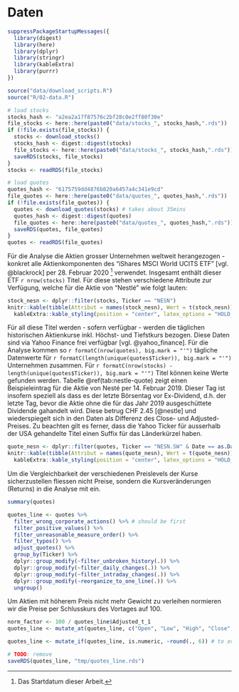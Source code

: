 # Daten

```r

suppressPackageStartupMessages({
  library(digest)
  library(here)
  library(dplyr)
  library(stringr)
  library(kableExtra)
  library(purrr)
})

source("data/download_scripts.R")
source("R/02-data.R")

# load stocks
stocks_hash <- "a2ea2a17f87576c2bf28c0e2ff80f30e"
file_stocks <- here::here(paste0("data/stocks_", stocks_hash,".rds"))
if (!file.exists(file_stocks)) {
  stocks <- download_stocks() 
  stocks_hash <- digest::digest(stocks)
  file_stocks <- here::here(paste0("data/stocks_", stocks_hash,".rds"))
  saveRDS(stocks, file_stocks)
}
stocks <- readRDS(file_stocks)

# load quotes
quotes_hash <- "6175759dd4876b820a6457a4c341e9cd"
file_quotes <- here::here(paste0("data/quotes_", quotes_hash,".rds"))
if (!file.exists(file_quotes)) {
  quotes <- download_quotes(stocks) # takes about 35mins
  quotes_hash <- digest::digest(quotes)
  file_quotes <- here::here(paste0("data/quotes_", quotes_hash,".rds"))
  saveRDS(quotes, file_quotes)
}
quotes <- readRDS(file_quotes)
```


Für die Analyse die Aktien grosser Unternehmen weltweit herangezogen - konkret alle Aktienkomponenten des "iShares MSCI World UCITS ETF" [vgl. @blackrock] per 28. Februar 2020 ^[Das Startdatum dieser Arbeit.] verwendet. Insgesamt enthält dieser ETF `r nrow(stocks)` Titel. Für diese stehen verschiedene Attribute zur Verfügung, welche für die Aktie von "Nestlé" wie folgt lauten:

<!-- * **Ticker:** Eindeutige Bezeichung des Titels ohne Länderendung -->
<!-- * **Name:** Name der Unternehmung -->
<!-- * **Asset Class** Anlageklasse (hier stets "Equity") -->
<!-- * **Weight (%):** Gewichtung des Titels innerhalb des ETF -->
<!-- * **Price:** Preis per 28.02.2020 -->
<!-- * **Shares:** Anzahl ausstehender Aktien -->
<!-- * **Market Value:** Marktkapitalisierung -->
<!-- * **Notional Value:** Nominalwert (entspricht bei Aktien der Marktkapitalisierung) -->
<!-- * **Sector:** Tätigkeitsbereich des Unternehmens -->
<!-- * **ISIN:** International Wertpapierkennnummer -->
<!-- * **Exchange:** Primärer Börsenplatz -->
<!-- * **Location:** Land -->
<!-- * **Market Currency:** Währung des Titels -->

``` r
stock_nesn <- dplyr::filter(stocks, Ticker == "NESN")
knitr::kable(tibble(Attribut = names(stock_nesn), Wert = t(stock_nesn)), caption = "Attribute der Nestlé Aktie per 28. Februar 2020") %>%
  kableExtra::kable_styling(position = "center", latex_options = "HOLD_position")
```


Für all diese Titel werden - sofern verfügbar - werden die täglichen historischen Aktienkurse inkl. Höchst- und Tiefstkurs bezogen. Diese Daten sind via Yahoo Finance frei verfügbar [vgl. @yahoo_finance]. Für die Analyse kommen so `r formatC(nrow(quotes), big.mark = "'")` tägliche Datenwerte für `r formatC(length(unique(quotes$Ticker)), big.mark = "'")` Unternehmen zusammen. Für `r formatC(nrow(stocks) - length(unique(quotes$Ticker)), big.mark = "'")` Titel können keine Werte gefunden werden. Tabelle \@ref(tab:nestle-quote) zeigt einen Beispieleintrag für die Aktie von Nesté per 14. Februar 2019. Dieser Tag ist insofern speziell als dass es der letzte Börsentag vor Ex-Dividend, d.h. der letzte Tag, bevor die Aktie ohne die für das Jahr 2019 ausgeschüttete Dividende gahandelt wird. Diese betrug CHF 2.45 [@nestle] und wiederspiegelt sich in den Daten als Differenz des Close- und Adjusted-Preises. Zu beachten gilt es ferner, dass die Yahoo Ticker für ausserhalb der USA gehandelte Titel einen Suffix für das Länderkürzel haben.

``` r
quote_nesn <- dplyr::filter(quotes, Ticker == "NESN.SW" & Date == as.Date("2019-04-12"))
knitr::kable(tibble(Attribut = names(quote_nesn), Wert = t(quote_nesn)), caption = "Kursinformationen der Nesté Aktie per 12. April 2019") %>%
  kableExtra::kable_styling(position = "center", latex_options = "HOLD_position")
```

<!-- Im Datensatz befinden sich folgende Werte: -->

<!-- * **Ticker:** Eindeutige Bezeichung des Titels inkl. Länderendung -->
<!-- * **Date:** Datum des Datensatzes -->
<!-- * **Open:** Aktienkurs zum Börsenstart des jeweiligen Tages -->
<!-- * **High:** Höchster erreichter Kursstand des jeweiligen Tages -->
<!-- * **Close:** Schlusstand des Kurses des jeweiligen Tages -->
<!-- * **Adjusted:** Schlussstand des jeweiligen Tages unter Berücksichtigung von "Corporate Actions" wie bsp. Dividendenzahlungen, Aktiensplits, etc. -->
<!-- * **Volumne:** Anzahl der am jeweiligen Tag gehandelten Aktien -->


Um die Vergleichbarkeit der verschiedenen Preislevels der Kurse sicherzustellen fliessen nicht Preise, sondern die Kursveränderungen (Returns) in die Analyse mit ein. 

```r
summary(quotes)
```


```r
quotes_line <- quotes %>%
  filter_wrong_corporate_actions() %>% # should be first
  filter_positive_values() %>%
  filter_unreasonable_measure_order() %>%
  filter_typos() %>%
  adjust_quotes() %>%
  group_by(Ticker) %>%
  dplyr::group_modify(~filter_unbroken_history(.)) %>%
  dplyr::group_modify(~filter_daily_changes(.)) %>%
  dplyr::group_modify(~filter_intraday_changes(.)) %>%
  dplyr::group_modify(~reorganize_to_one_line(.)) %>%
  ungroup()

```


Um Aktien mit höherem Preis nicht mehr Gewicht zu verleihen normieren wir die Preise per Schlusskurs des Vortages auf 100.

```r
norm_factor <- 100 / quotes_line$Adjusted_t_1
quotes_line <- mutate_at(quotes_line, c("Open", "Low", "High", "Close", "Adjusted_t", "Adjusted_t_1"),  ~norm_factor * .)

```


```r
quotes_line <- mutate_if(quotes_line, is.numeric, ~round(., 6)) # to avoid problems because of system accurracy
```


```r
# TODO: remove
saveRDS(quotes_line, "tmp/quotes_line.rds")
```

